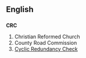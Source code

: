 ==English==
==={{initialism}}===
'''CRC'''

#Christian Reformed Church
#County Road Commission
#[[Cyclic Redundancy Check]]